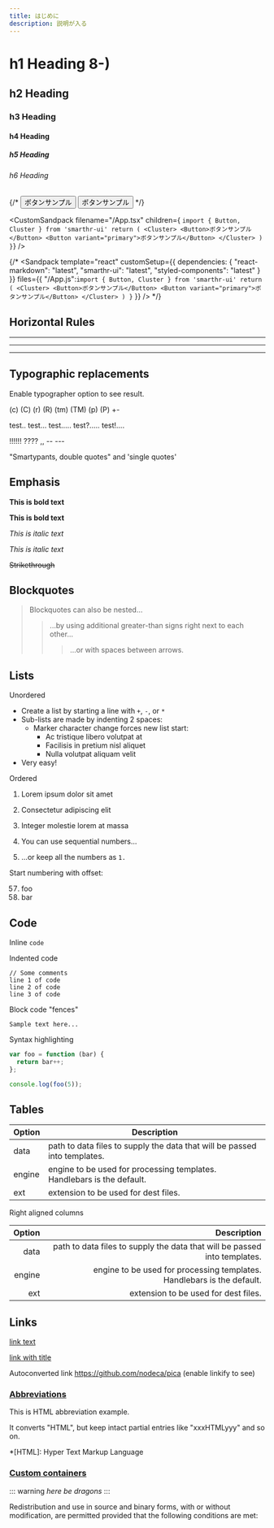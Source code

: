 ```yaml
---
title: はじめに
description: 説明が入る
---
```



# h1 Heading 8-)
## h2 Heading
### h3 Heading
#### h4 Heading
##### h5 Heading
###### h6 Heading


{/* <Button>ボタンサンプル</Button>
<Button variant="primary">ボタンサンプル</Button> */}

<CustomSandpack
  filename="/App.tsx"
  children={
    `import { Button, Cluster } from 'smarthr-ui'
  return (
    <Cluster>
      <Button>ボタンサンプル</Button>
      <Button variant="primary">ボタンサンプル</Button>
    </Cluster>
  )
}`}
 />

{/* <Sandpack
  template="react"
  customSetup={{
    dependencies: {
      "react-markdown": "latest",
      "smarthr-ui": "latest",
      "styled-components": "latest"
    }
  }}
  files={{
    "/App.js":`import { Button, Cluster } from 'smarthr-ui'
  return (
    <Cluster>
      <Button>ボタンサンプル</Button>
      <Button variant="primary">ボタンサンプル</Button>
    </Cluster>
  )
}`
}}
/> */}

## Horizontal Rules

___

---

***


## Typographic replacements

Enable typographer option to see result.

(c) (C) (r) (R) (tm) (TM) (p) (P) +-

test.. test... test..... test?..... test!....

!!!!!! ???? ,,  -- ---

"Smartypants, double quotes" and 'single quotes'


## Emphasis

**This is bold text**

__This is bold text__

*This is italic text*

_This is italic text_

~~Strikethrough~~


## Blockquotes


> Blockquotes can also be nested...
>> ...by using additional greater-than signs right next to each other...
> > > ...or with spaces between arrows.


## Lists

Unordered

+ Create a list by starting a line with `+`, `-`, or `*`
+ Sub-lists are made by indenting 2 spaces:
  - Marker character change forces new list start:
    * Ac tristique libero volutpat at
    + Facilisis in pretium nisl aliquet
    - Nulla volutpat aliquam velit
+ Very easy!

Ordered

1. Lorem ipsum dolor sit amet
2. Consectetur adipiscing elit
3. Integer molestie lorem at massa


1. You can use sequential numbers...
1. ...or keep all the numbers as `1.`

Start numbering with offset:

57. foo
1. bar


## Code

Inline `code`

Indented code

    // Some comments
    line 1 of code
    line 2 of code
    line 3 of code


Block code "fences"

```
Sample text here...
```

Syntax highlighting

``` js
var foo = function (bar) {
  return bar++;
};

console.log(foo(5));
```

## Tables

| Option | Description |
| ------ | ----------- |
| data   | path to data files to supply the data that will be passed into templates. |
| engine | engine to be used for processing templates. Handlebars is the default. |
| ext    | extension to be used for dest files. |

Right aligned columns

| Option | Description |
| ------:| -----------:|
| data   | path to data files to supply the data that will be passed into templates. |
| engine | engine to be used for processing templates. Handlebars is the default. |
| ext    | extension to be used for dest files. |


## Links

[link text](http://dev.nodeca.com)

[link with title](http://nodeca.github.io/pica/demo/ "title text!")

Autoconverted link https://github.com/nodeca/pica (enable linkify to see)


### [Abbreviations](https://github.com/markdown-it/markdown-it-abbr)

This is HTML abbreviation example.

It converts "HTML", but keep intact partial entries like "xxxHTMLyyy" and so on.

*[HTML]: Hyper Text Markup Language

### [Custom containers](https://github.com/markdown-it/markdown-it-container)

::: warning
*here be dragons*
:::

Redistribution and use in source and binary forms, with or without
modification, are permitted provided that the following conditions are met: